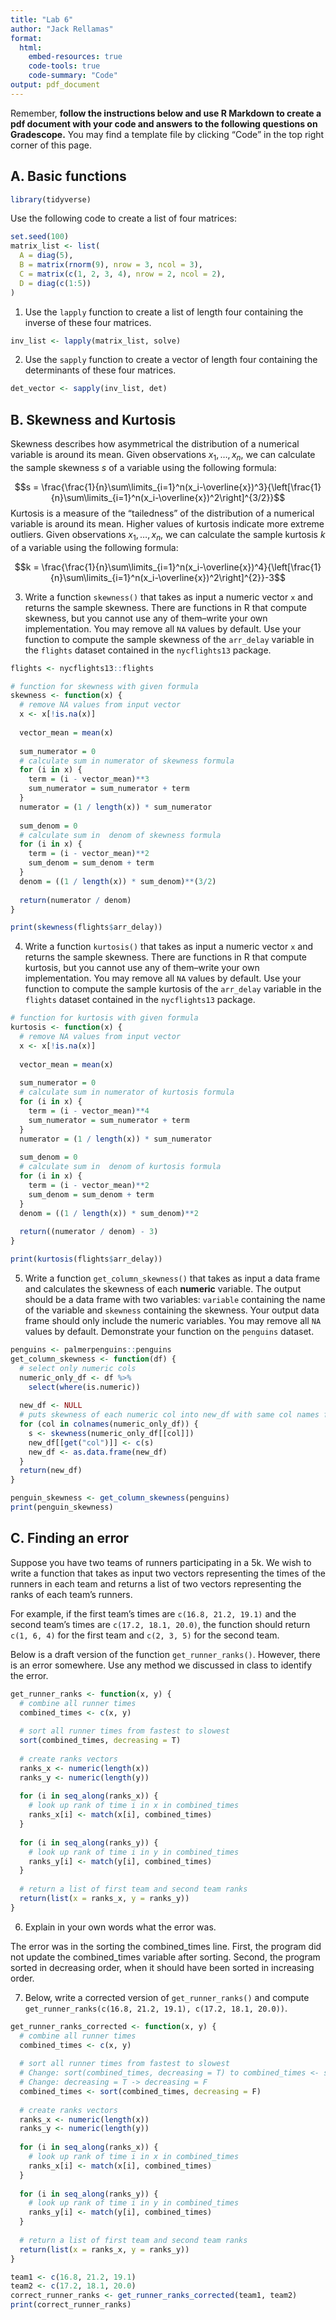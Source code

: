 ```yaml
---
title: "Lab 6"
author: "Jack Rellamas"
format: 
  html:
    embed-resources: true
    code-tools: true
    code-summary: "Code"
output: pdf_document
---
```


Remember, **follow the instructions below and use R Markdown to create a pdf document with your code and answers to the following questions on Gradescope.** You may find a template file by clicking "Code" in the top right corner of this page.

## A. Basic functions

```r
library(tidyverse)
```

Use the following code to create a list of four matrices:

```r
set.seed(100)
matrix_list <- list(
  A = diag(5),
  B = matrix(rnorm(9), nrow = 3, ncol = 3),
  C = matrix(c(1, 2, 3, 4), nrow = 2, ncol = 2),
  D = diag(c(1:5))
)
```

1.  Use the `lapply` function to create a list of length four containing the inverse of these four matrices.

```r
inv_list <- lapply(matrix_list, solve)
```

2.  Use the `sapply` function to create a vector of length four containing the determinants of these four matrices.

```r
det_vector <- sapply(inv_list, det)
```

## B. Skewness and Kurtosis

Skewness describes how asymmetrical the distribution of a numerical variable is around its mean. Given observations $x_1,\ldots, x_n$, we can calculate the sample skewness $s$ of a variable using the following formula:

$$s = \frac{\frac{1}{n}\sum\limits_{i=1}^n(x_i-\overline{x})^3}{\left[\frac{1}{n}\sum\limits_{i=1}^n(x_i-\overline{x})^2\right]^{3/2}}$$ Kurtosis is a measure of the "tailedness" of the distribution of a numerical variable is around its mean. Higher values of kurtosis indicate more extreme outliers. Given observations $x_1,\ldots, x_n$, we can calculate the sample kurtosis $k$ of a variable using the following formula:

$$k = \frac{\frac{1}{n}\sum\limits_{i=1}^n(x_i-\overline{x})^4}{\left[\frac{1}{n}\sum\limits_{i=1}^n(x_i-\overline{x})^2\right]^{2}}-3$$

3.  Write a function `skewness()` that takes as input a numeric vector `x` and returns the sample skewness. There are functions in R that compute skewness, but you cannot use any of them--write your own implementation. You may remove all `NA` values by default. Use your function to compute the sample skewness of the `arr_delay` variable in the `flights` dataset contained in the `nycflights13` package.

```r
flights <- nycflights13::flights

# function for skewness with given formula
skewness <- function(x) {
  # remove NA values from input vector
  x <- x[!is.na(x)]
  
  vector_mean = mean(x)
  
  sum_numerator = 0
  # calculate sum in numerator of skewness formula
  for (i in x) {
    term = (i - vector_mean)**3
    sum_numerator = sum_numerator + term
  }
  numerator = (1 / length(x)) * sum_numerator
  
  sum_denom = 0
  # calculate sum in  denom of skewness formula
  for (i in x) {
    term = (i - vector_mean)**2
    sum_denom = sum_denom + term
  }
  denom = ((1 / length(x)) * sum_denom)**(3/2)
  
  return(numerator / denom)
}

print(skewness(flights$arr_delay))

```

4.  Write a function `kurtosis()` that takes as input a numeric vector `x` and returns the sample skewness. There are functions in R that compute kurtosis, but you cannot use any of them--write your own implementation. You may remove all `NA` values by default. Use your function to compute the sample kurtosis of the `arr_delay` variable in the `flights` dataset contained in the `nycflights13` package.

```r
# function for kurtosis with given formula
kurtosis <- function(x) {
  # remove NA values from input vector
  x <- x[!is.na(x)]
  
  vector_mean = mean(x)
  
  sum_numerator = 0
  # calculate sum in numerator of kurtosis formula
  for (i in x) {
    term = (i - vector_mean)**4
    sum_numerator = sum_numerator + term
  }
  numerator = (1 / length(x)) * sum_numerator
  
  sum_denom = 0
  # calculate sum in  denom of kurtosis formula
  for (i in x) {
    term = (i - vector_mean)**2
    sum_denom = sum_denom + term
  }
  denom = ((1 / length(x)) * sum_denom)**2
  
  return((numerator / denom) - 3)
}

print(kurtosis(flights$arr_delay))
```

5.  Write a function `get_column_skewness()` that takes as input a data frame and calculates the skewness of each **numeric** variable. The output should be a data frame with two variables: `variable` containing the name of the variable and `skewness` containing the skewness. Your output data frame should only include the numeric variables. You may remove all `NA` values by default. Demonstrate your function on the `penguins` dataset.

```r
penguins <- palmerpenguins::penguins
get_column_skewness <- function(df) {
  # select only numeric cols
  numeric_only_df <- df %>% 
    select(where(is.numeric))
  
  new_df <- NULL
  # puts skewness of each numeric col into new_df with same col names from original df, and skewness as row
  for (col in colnames(numeric_only_df)) {
    s <- skewness(numeric_only_df[[col]])
    new_df[[get("col")]] <- c(s)
    new_df <- as.data.frame(new_df)
  }
  return(new_df)
}

penguin_skewness <- get_column_skewness(penguins)
print(penguin_skewness)
```

## C. Finding an error

Suppose you have two teams of runners participating in a 5k. We wish to write a function that takes as input two vectors representing the times of the runners in each team and returns a list of two vectors representing the ranks of each team's runners.

For example, if the first team's times are `c(16.8, 21.2, 19.1)` and the second team's times are `c(17.2, 18.1, 20.0)`, the function should return `c(1, 6, 4)` for the first team and `c(2, 3, 5)` for the second team.

Below is a draft version of the function `get_runner_ranks()`. However, there is an error somewhere. Use any method we discussed in class to identify the error.

```r
get_runner_ranks <- function(x, y) {
  # combine all runner times
  combined_times <- c(x, y) 
  
  # sort all runner times from fastest to slowest
  sort(combined_times, decreasing = T)
  
  # create ranks vectors
  ranks_x <- numeric(length(x))
  ranks_y <- numeric(length(y))
  
  for (i in seq_along(ranks_x)) {
    # look up rank of time i in x in combined_times
    ranks_x[i] <- match(x[i], combined_times)
  }
  
  for (i in seq_along(ranks_y)) {
    # look up rank of time i in y in combined_times
    ranks_y[i] <- match(y[i], combined_times)
  }
  
  # return a list of first team and second team ranks
  return(list(x = ranks_x, y = ranks_y))
}
```

6.  Explain in your own words what the error was.

The error was in the sorting the combined_times line. First, the program did not update the combined_times variable after sorting. Second, the program sorted in decreasing order, when it should have been sorted in increasing order.

7.  Below, write a corrected version of `get_runner_ranks()` and compute `get_runner_ranks(c(16.8, 21.2, 19.1), c(17.2, 18.1, 20.0))`.

```r
get_runner_ranks_corrected <- function(x, y) {
  # combine all runner times
  combined_times <- c(x, y) 
  
  # sort all runner times from fastest to slowest
  # Change: sort(combined_times, decreasing = T) to combined_times <- sort(combined_times, decreasing = T)
  # Change: decreasing = T -> decreasing = F
  combined_times <- sort(combined_times, decreasing = F)
  
  # create ranks vectors
  ranks_x <- numeric(length(x))
  ranks_y <- numeric(length(y))
  
  for (i in seq_along(ranks_x)) {
    # look up rank of time i in x in combined_times
    ranks_x[i] <- match(x[i], combined_times)
  }
  
  for (i in seq_along(ranks_y)) {
    # look up rank of time i in y in combined_times
    ranks_y[i] <- match(y[i], combined_times)
  }
  
  # return a list of first team and second team ranks
  return(list(x = ranks_x, y = ranks_y))
}

team1 <- c(16.8, 21.2, 19.1)
team2 <- c(17.2, 18.1, 20.0)
correct_runner_ranks <- get_runner_ranks_corrected(team1, team2)
print(correct_runner_ranks)
```

